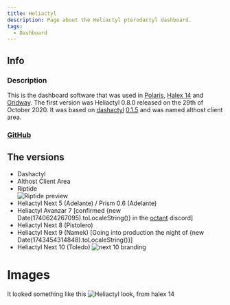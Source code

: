 ```yaml
---
title: Heliactyl
description: Page about the Heliactyl pterodactyl dashboard.
tags:
  - Dashboard
---
```


## Info
### Description
This is the dashboard software that was used in [Polaris](../Hosts/polarisnode.com.md), [Halex 14](../Hosts/halex.gg.md) and [Gridway](../Hosts/gridway.io.md).
The first version was Heliactyl 0.8.0 released on the 29th of October 2020. It was based on [dashactyl](https://github.com/Votion-Development/Dashactyl) [0.1.5](https://github.com/Votion-Development/Dashactyl-0.4) and was named althost client area.

### [GitHub](https://github.com/OpenHeliactyl/)

## The versions
* Dashactyl
* Althost Client Area
* Riptide  
  ![Riptide preview](https://summerhosts.github.io/media/heliactyl/riptide.png)
* Heliactyl Next 5 (Adelante) / Prism 0.6 (Adelante)
* Heliactyl Avanzar 7 [confirmed {new Date(1740624267095).toLocaleString()} in the [octant](../Hosts/octant.gg.mdx) discord]
* Heliactyl Next 8 (Pistolero)
* Heliactyl Next 9 (Namek) [Going into production the night of {new Date(1743454314848).toLocaleString()}]
* Heliactyl Next 10 (Toledo) ![next 10 branding](https://summerhosts.github.io/media/heliactyl/next_10_branding_2.png)

# Images
It looked something like this
![Heliactyl look, from halex 14](https://summerhosts.github.io/media/halex/14/dashboard.png)